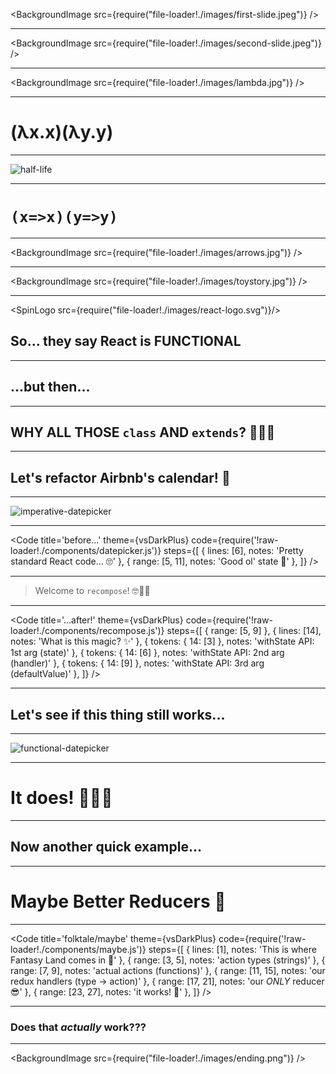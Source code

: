 
<BackgroundImage src={require("file-loader!./images/first-slide.jpeg")} />

---

<BackgroundImage src={require("file-loader!./images/second-slide.jpeg")} />

---

<BackgroundImage src={require("file-loader!./images/lambda.jpg")} />

---

# (λx.x)(λy.y)

---

![half-life](./images/half-life.png)

---

# `(x=>x)(y=>y)`

---

<BackgroundImage src={require("file-loader!./images/arrows.jpg")} />

---

<BackgroundImage src={require("file-loader!./images/toystory.jpg")} />

---

<SpinLogo src={require("file-loader!./images/react-logo.svg")}/>

## So... they say React is FUNCTIONAL

---

## ...but then...

---

## WHY ALL THOSE `class` AND `extends`? 🤔🤮😩

---

## Let's refactor Airbnb's calendar! 📅

---

![imperative-datepicker](./images/imperative-datepicker.gif)

---

<Code
  title='before...'
  theme={vsDarkPlus}
  code={require('!raw-loader!./components/datepicker.js')}
  steps={[
    { lines: [6], notes: 'Pretty standard React code... 🙄' },
    { range: [5, 11], notes: 'Good ol\' state 🍷' },
  ]}
/>

---

> Welcome to `recompose`! 🤓🖖🏼

---

<Code
  title='...after!'
  theme={vsDarkPlus}
  code={require('!raw-loader!./components/recompose.js')}
  steps={[
    { range: [5, 9] },
    { lines: [14], notes: 'What is this magic? ✨' },
    { tokens: { 14: [3] }, notes: 'withState API: 1st arg (state)' },
    { tokens: { 14: [6] }, notes: 'withState API: 2nd arg (handler)' },
    { tokens: { 14: [9] }, notes: 'withState API: 3rd arg (defaultValue)' },
  ]}
/>

---

## Let's see if this thing still works...

---

![functional-datepicker](./images/functional-datepicker.gif)

---

# It does! 🎉🎉🎉

---

## Now another quick example...

---

# Maybe Better Reducers 🤔

---

<Code
  title='folktale/maybe'
  theme={vsDarkPlus}
  code={require('!raw-loader!./components/maybe.js')}
  steps={[
    { lines: [1], notes: 'This is where Fantasy Land comes in 🌈' },
    { range: [3, 5], notes: 'action types (strings)' },
    { range: [7, 9], notes: 'actual actions (functions)' },
    { range: [11, 15], notes: 'our redux handlers (type -> action)' },
    { range: [17, 21], notes: 'our _ONLY_ reducer 😎' },
    { range: [23, 27], notes: 'it works! 👏' },
  ]}
/>

---

### Does that _actually_ work???

---

<BackgroundImage src={require("file-loader!./images/ending.png")} />
